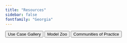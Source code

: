 ```yaml
---
title: "Resources"
sidebar: false 
fontfamily: "Georgia"
---
```


<button onclick="window.location.href='https://ecoviz.notion.site/Use-Case-Gallery-8a62a812efe2434d81e0d84e3494d9b7'">Use Case Gallery</button>

<button onclick="window.location.href='https://ecoviz.notion.site/Model-Zoo-f2860555d0664dd5aa2c630c73ce0848'">Model Zoo</button>

<button onclick="window.location.href='https://ecoviz.notion.site/Communities-of-Practice-bbebf43d8c11491fa91ea3b3a08092f8'">Communities of Practice</button>